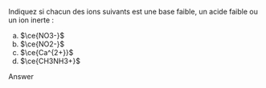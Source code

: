 ::: {.Exercise data-latex=""}

Indiquez si chacun des ions suivants est une base faible, un acide faible ou un ion inerte :

a. $\ce{NO3-}$
\vspace{\stretch{1}}
b. $\ce{NO2-}$
\vspace{\stretch{1}}
c. $\ce{Ca^{2+}}$
\vspace{\stretch{1}}
d. $\ce{CH3NH3+}$
\vspace{\stretch{1}}

:::

::: {.Answer data-latex=""}

Answer

:::
